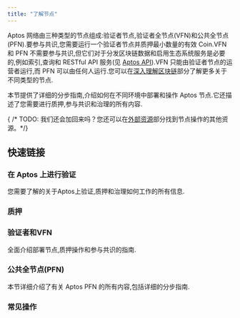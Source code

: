 ```yaml
---
title: "了解节点"
---
```


Aptos 网络由三种类型的节点组成:验证者节点,验证者全节点(VFN)和公共全节点(PFN).要参与共识,您需要运行一个验证者节点并质押最小数量的有效 Coin.VFN 和 PFN 不需要参与共识,但它们对于分发区块链数据和启用生态系统服务是必要的,例如索引,查询和 RESTful API 服务(见 [Aptos API](/zh/build/apis)).VFN 只能由验证者节点的运营者运行,而 PFN 可以由任何人运行.您可以在[深入理解区块链](/zh/network/blockchain)部分了解更多关于不同类型的节点.

本节提供了详细的分步指南,介绍如何在不同环境中部署和操作 Aptos 节点.它还描述了您需要进行质押,参与共识和治理的所有内容.






{ /* TODO: 我们还会加回来吗？您还可以在[外部资源](../community/external-resources.md)部分找到节点操作的其他资源。*/}

## 快速链接

### 在 Aptos 上进行验证

您需要了解的关于Aptos上验证,质押和治理如何工作的所有信息.



<CardGrid>
  <LinkCard href="/zh/network/blockchain/staking#validation-on-the-aptos-blockchain" title="验证者如何工作" description="验证者-领导者提出提议并成功时获得奖励。 " />

  <LinkCard href="/zh/network/blockchain/staking#validator-state-and-stake-state" title="验证者状态" description="了解验证者如何进入验证者集合。 " />
</CardGrid>



### 质押



<CardGrid>
  <LinkCard href="/zh/network/blockchain/staking" title="Aptos 上的质押" description="Aptos 上质押工作的全面指南。 " />

  <LinkCard href="/zh/network/blockchain/governance" title="治理" description="谁可以提议，谁可以投票，以及如何解决问题。 " />

  <LinkCard href="/zh/network/nodes/validator-node/connect-nodes/staking-pool-operations" title="所有者" description="描述了质押所执行的所有者操作。 " />

  <LinkCard href="/zh/network/nodes/validator-node/connect-nodes/staking-pool-voter" title="投票者" description="描述了质押所执行的投票者操作。 " />
</CardGrid>



### 验证者和VFN

全面介绍部署节点,质押操作和参与共识的指南.



<CardGrid>
  <LinkCard href="/zh/network/nodes/validator-node/node-requirements" title="节点要求" description="详细说明了您需要的计算和存储资源。请先阅读此文。 " />

  <LinkCard href="/zh/network/nodes/validator-node/deploy-nodes" title="运行验证者节点" description="在云端或本地部署，使用 Docker 或源代码，请阅读分步指南。 " />

  <LinkCard href="/zh/network/nodes/validator-node/verify-nodes/node-liveness-criteria" title="节点健康" description="您可以使用几种选项验证您的节点健康状况。 " />

  <LinkCard href="/zh/network/nodes/validator-node/connect-nodes/connect-to-aptos-network" title="连接到 Aptos 网络" description="将您的节点连接到 Aptos 网络的步骤。 " />

  <LinkCard href="/zh/network/nodes/validator-node/connect-nodes/staking-pool-operations" title="质押池操作" description="如何执行质押池操作的分步指南。 " />

  <LinkCard href="/zh/network/nodes/validator-node/modify-nodes/shutting-down-nodes" title="关闭节点" description="首先离开验证者集合，然后关闭您的节点。 " />
</CardGrid>



### 公共全节点(PFN)

本节详细介绍了有关 Aptos PFN 的所有内容,包括详细的分步指南.



<CardGrid>
  <LinkCard href="/zh/network/nodes/full-node/deployments" title="部署 PFN" description="按照本节部署 PFN。 " />

  <LinkCard href="/zh/build/indexer/legacy/indexer-fullnode" title="索引器 PFN" description="描述了如何在 Aptos 网络上运行索引器 PFN。 " />
</CardGrid>



### 常见操作



<CardGrid>
  <LinkCard href="/zh/network/nodes/localnet/local-development-network" title="使用 localnet 开发" description="运行 localnet 进行开发（包括验证者节点）。 " />

  <LinkCard href="/zh/network/nodes/full-node/modify/update-fullnode-with-new-releases" title="升级您的 PFN" description="用新版本升级您的节点。 " />

  <LinkCard href="/zh/network/nodes/bootstrap-fullnode" title="从快照启动" description="使用快照启动新节点。 " />

  <LinkCard href="/zh/network/nodes/bootstrap-fullnode/aptos-db-restore" title="从备份启动" description="使用数据恢复启动新节点。 " />
</CardGrid>
